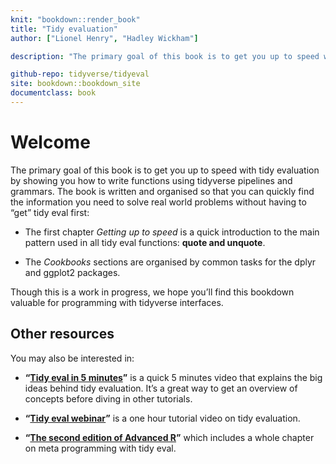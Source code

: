 ```yaml
---
knit: "bookdown::render_book"
title: "Tidy evaluation"
author: ["Lionel Henry", "Hadley Wickham"]

description: "The primary goal of this book is to get you up to speed with tidy evaluation and how to write functions around tidyverse pipelines and grammars."

github-repo: tidyverse/tidyeval
site: bookdown::bookdown_site
documentclass: book
---
```


# Welcome {-}

The primary goal of this book is to get you up to speed with tidy evaluation by showing you how to write functions using tidyverse pipelines and grammars. The book is written and organised so that you can quickly find the information you need to solve real world problems without having to "get" tidy eval first:

* The first chapter *Getting up to speed* is a quick introduction to the main pattern used in all tidy eval functions: **quote and unquote**.

* The *Cookbooks* sections are organised by common tasks for the dplyr and ggplot2 packages.

Though this is a work in progress, we hope you'll find this bookdown valuable for programming with tidyverse interfaces.


## Other resources {-}

You may also be interested in:

* __"[Tidy eval in 5 minutes](https://www.youtube.com/watch?v=nERXS3ssntw)"__ is a quick 5 minutes video that explains the big ideas behind tidy evaluation. It's a great way to get an overview of concepts before diving in other tutorials.

* __"[Tidy eval webinar](https://www.rstudio.com/resources/webinars/tidy-eval/)"__ is a one hour tutorial video on tidy evaluation.

* __"[The second edition of Advanced R](http://adv-r.hadley.nz/)"__ which includes a whole chapter on meta programming with tidy eval.
